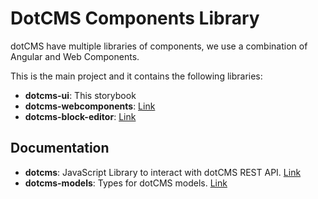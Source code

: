 
<Meta title="Getting Started/Introduction" />

# DotCMS Components Library

dotCMS have multiple libraries of components, we use a combination of Angular and Web Components.

This is the main project and it contains the following libraries:

- **dotcms-ui**: This storybook
- **dotcms-webcomponents**: [Link](./sb/dotcms-webcomponents)
- **dotcms-block-editor**: [Link](./sb/dotcms-block-editor)


## Documentation

- **dotcms**: JavaScript Library to interact with dotCMS REST API. [Link](./docs/dotcms)
- **dotcms-models**: Types for dotCMS models. [Link](./sb/docs/dotcms-models)
